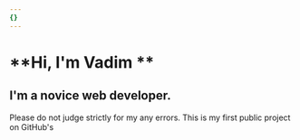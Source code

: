 ```yaml
---
{}
---
```

# **Hi, I'm Vadim **

## I'm a novice web developer.



Please do not judge strictly for my any errors. This is my first public project on GitHub's
